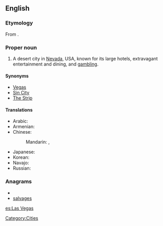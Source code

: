 ==English==
{{wikipedia}}

===Etymology===
From {{etyl|es}} {{term|las|lang=es}} {{term|vegas||the meadows|lang=es}}.

===Proper noun===
{{en-proper-noun}}

# A desert city in [[Nevada]], USA, known for its large hotels, extravagant entertainment and dining, and [[gambling]].

====Synonyms====
* [[Vegas]]
* [[Sin City]]
* [[The Strip]]

====Translations====
{{trans-top|city}}
* Arabic: {{t|ar|لاس فيغاس|m|tr=las fiighas|sc=Arab}}
* Armenian: {{t-|hy|Լաս Վեգաս|tr=Las Vegas|sc=Armn|xs=Armenian}}
* Chinese:
*: Mandarin: {{t|zh|拉斯維加斯|sc=Hani}},  {{t|zh|拉斯维加斯|tr=Lāsīwéijiāsī|sc=Hani}}
{{trans-mid}}
* Japanese: {{t|ja|ラスベガス|tr=Rasubegasu|sc=Jpan}}
* Korean: {{t|ko|라스베이거스|tr=Laseubeigeoseu|sc=Kore}}
* Navajo: {{tø|nv|Naʼazhoosh hatsoh}}
* Russian: {{t|ru|Лас-Вегас|m|tr=Las-Végas|sc=Cyrl}}
{{trans-bottom}}

===Anagrams===
* {{alphagram|aaeglssv}}
* [[salvages#English|salvages]]


[[Category:Cities]]

[[es:Las Vegas]]